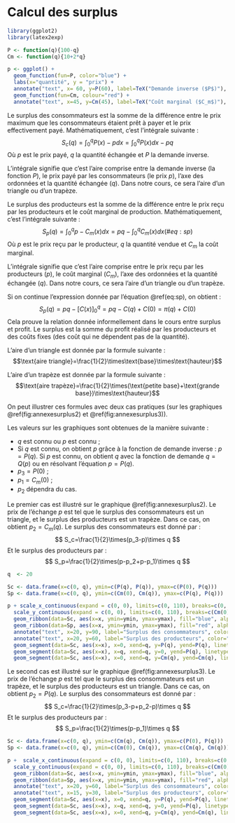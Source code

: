 # Calcul des surplus
```r
library(ggplot2)
library(latex2exp)
```

```r
P <- function(q){100-q}
Cm <- function(q){10+2*q}

p <- ggplot() +
  geom_function(fun=P, color="blue") +
  labs(x="quantité", y = "prix") +
  annotate("text", x= 60, y=P(60), label=TeX("Demande inverse ($P$)"), color="blue") +
  geom_function(fun=Cm, colour="red") +
  annotate("text", x=45, y=Cm(45), label=TeX("Coût marginal ($C_m$)"), color="red")

```


::: {.definition name="Surplus des consommateurs."}
Le surplus des consommateurs est la somme de la différence entre le prix maximum que les consommateurs étaient prêt à payer et le prix effectivement payé.
Mathématiquement, c'est l'intégrale suivante :
$$
S_c(q)=\int_0^qP(x)-pdx=\int_0^qP(x)dx-pq
$$
Où $p$ est le prix payé, $q$ la quantité échangée  et $P$ la demande inverse.
:::

L'intégrale signifie que c'est l'aire comprise entre la demande inverse (la fonction $P$), le prix payé par les consommateurs (le prix $p$), l'axe des ordonnées et la quantité échangée ($q$).
Dans notre cours, ce sera l'aire d'un triangle ou d'un trapèze.

::: { .definition name="Surplus des producteurs"}
Le surplus des producteurs est la somme de la différence entre le prix reçu par les producteurs et le coût marginal de production.
Mathématiquement, c'est l'intégrale suivante :
$$
S_p(q)=\int_0^qp-C_m(x)dx=pq-\int_0^qC_m(x)dx (\#eq:sp)
$$
Où $p$ est le prix reçu par le producteur, $q$ la quantité vendue et $C_m$ la coût marginal.
:::
L'intégrale signifie que c'est l'aire comprise entre le prix reçu par les producteurs ($p$), le coût marginal ($C_m$),  l'axe des ordonnées et la quantité échangée ($q$).
Dans notre cours, ce sera l'aire d'un triangle ou d'un trapèze.

::: {.remark name="Lien entre surplus et profit"}
Si on continue l'expression donnée par l'équation \@ref(eq:sp), on obtient :
$$S_p(q)=pq-\left[C(x)\right]_0^q=pq-C(q)+C(0)=\pi(q)+C(0)$$
Cela prouve la relation donnée informellement dans le cours entre surplus et profit.
Le surplus est la somme du profit réalisé par les producteurs et des coûts fixes (des coût qui ne dépendent pas de la quantité).
:::

::: {.remark name="Aire d'un triangle"}
L'aire d'un triangle est donnée par la formule suivante :
$$\text{aire triangle}=\frac{1}{2}\times\text{base}\times\text{hauteur}$$
:::

::: {.remark name="Aire d'un trapèze"}
L'aire d'un trapèze est donnée par la formule suivante :
$$\text{aire trapèze}=\frac{1}{2}\times(\text{petite base}+\text{grande base})\times\text{hauteur}$$
:::

On peut illustrer ces formules avec deux cas pratiques (sur les graphiques \@ref(fig:annexesurplus2) et \@ref(fig:annexesurplus3)).

Les valeurs sur les graphiques sont obtenues de la manière suivante :

- $q$ est connu ou $p$ est connu ;
- Si $q$ est connu, on obtient $p$ grâce à la fonction de demande inverse : $p=P(q)$. 
Si $p$ est connu, on obtient $q$ avec la fonction de demande $q=Q(p)$ ou en résolvant l'équation $p=P(q)$.
- $p_3=P(0)$ ;
- $p_1=C_m(0)$ ;
- $p_2$ dépendra du cas.

Le premier cas est illustré sur le graphique \@ref(fig:annexesurplus2).
Le prix de l'échange $p$ est tel que le surplus des consommateurs est un triangle, et le surplus des producteurs est un trapèze.
Dans ce cas, on obtient $p_2= C_m(q)$.
Le surplus des consommateurs est donné par :
$$
S_c=\frac{1}{2}\times(p_3-p)\times q
$$
Et le surplus des producteurs par :
$$
S_p=\frac{1}{2}\times(p-p_2+p-p_1)\times q
$$



```r
q  <- 20 

Sc <- data.frame(x=c(0, q), ymin=c(P(q), P(q)), ymax=c(P(0), P(q)))
Sp <- data.frame(x=c(0, q), ymin=c(Cm(0), Cm(q)), ymax=c(P(q), P(q)))

p + scale_x_continuous(expand = c(0, 0), limits=c(0, 110), breaks=c(0, q), labels=c(0, TeX("$q$"))) +
  scale_y_continuous(expand = c(0, 0), limits=c(0, 110), breaks=c(Cm(0), Cm(q), P(q), P(0)), labels=c(TeX("$p_1$"), TeX("$p_2$"), TeX("$p$"), TeX("$p_3$"))) +
  geom_ribbon(data=Sc, aes(x=x, ymin=ymin, ymax=ymax), fill="blue", alpha=0.5) +
  geom_ribbon(data=Sp, aes(x=x, ymin=ymin, ymax=ymax), fill="red", alpha=0.5) +
  annotate("text", x=20, y=90, label="Surplus des consommateurs", color="blue") +
  annotate("text", x=20, y=60, label="Surplus des producteurs", color="red") +
  geom_segment(data=Sc, aes(x=x), x=0, xend=q, y=P(q), yend=P(q), linetype="dashed") +
  geom_segment(data=Sc, aes(x=x), x=q, xend=q, y=0, yend=P(q), linetype="dashed") +
  geom_segment(data=Sc, aes(x=x), x=0, xend=q, y=Cm(q), yend=Cm(q), linetype="dashed")
```


Le second cas est illustré sur le graphique \@ref(fig:annexesurplus3).
Le prix de l'échange $p$ est tel que le surplus des consommateurs est un trapèze, et le surplus des producteurs est un triangle.
Dans ce cas, on obtient $p_2= P(q)$.
Le surplus des consommateurs est donné par :
$$
S_c=\frac{1}{2}\times(p_3-p+p_2-p)\times q
$$
Et le surplus des producteurs par :
$$
S_p=\frac{1}{2}\times(p-p_1)\times q
$$

```r
Sc <- data.frame(x=c(0, q), ymin=c(Cm(q), Cm(q)), ymax=c(P(0), P(q)))
Sp <- data.frame(x=c(0, q), ymin=c(Cm(0), Cm(q)), ymax=c(Cm(q), Cm(q)))

p +  scale_x_continuous(expand = c(0, 0), limits=c(0, 110), breaks=c(0, q), labels=c(0, TeX("$q$"))) +
  scale_y_continuous(expand = c(0, 0), limits=c(0, 110), breaks=c(Cm(0), Cm(q), P(q), P(0)), labels=c(TeX("$p_1$"), TeX("$p$"), TeX("$p_2$"), TeX("$p_3$"))) +
  geom_ribbon(data=Sc, aes(x=x, ymin=ymin, ymax=ymax), fill="blue", alpha=0.5) +
  geom_ribbon(data=Sp, aes(x=x, ymin=ymin, ymax=ymax), fill="red", alpha=0.5) +
  annotate("text", x=20, y=60, label="Surplus des consommateurs", color="blue") +
  annotate("text", x=15, y=30, label="Surplus des producteurs", color="red") +
  geom_segment(data=Sc, aes(x=x), x=0, xend=q, y=P(q), yend=P(q), linetype="dashed") +
  geom_segment(data=Sc, aes(x=x), x=q, xend=q, y=0, yend=P(q), linetype="dashed") +
  geom_segment(data=Sc, aes(x=x), x=0, xend=q, y=Cm(q), yend=Cm(q), linetype="dashed")
```
